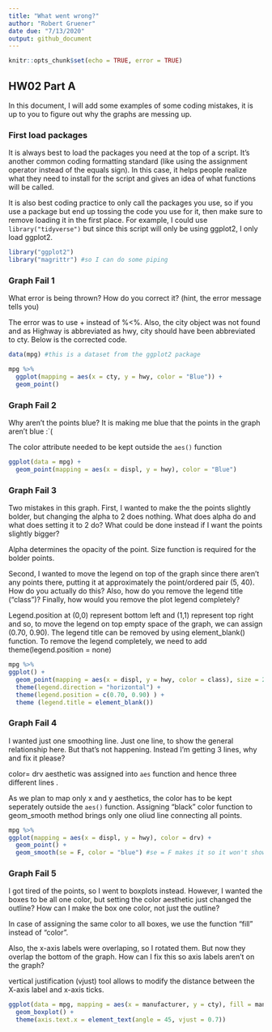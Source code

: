 ```yaml
---
title: "What went wrong?"
author: "Robert Gruener"
date due: "7/13/2020"
output: github_document
---
```


```r
knitr::opts_chunk$set(echo = TRUE, error = TRUE)
```

## HW02 Part A

In this document, I will add some examples of some coding mistakes, it is up to you to figure out why the graphs are messing up. 

### First load packages

It is always best to load the packages you need at the top of a script. It's another common coding formatting standard (like using the assignment operator instead of the equals sign). In this case, it helps people realize what they need to install for the script and gives an idea of what functions will be called. 

It is also best coding practice to only call the packages you use, so if you use a package but end up tossing the code you use for it, then make sure to remove loading it in the first place. For example, I could use `library("tidyverse")` but since this script will only be using ggplot2, I only load ggplot2.

```r
library("ggplot2")
library("magrittr") #so I can do some piping
```


### Graph Fail 1

What error is being thrown? How do you correct it? (hint, the error message tells you)

The error was to use + instead of %<%. Also, the city object was not found and as Highway is abbreviated as hwy, city should have been abbreviated to cty. Below is the corrected code.

```r
data(mpg) #this is a dataset from the ggplot2 package

mpg %>% 
  ggplot(mapping = aes(x = cty, y = hwy, color = "Blue")) +
  geom_point()

```



### Graph Fail 2
Why aren't the points blue? It is making me blue that the points in the graph aren't blue :`(

The color attribute needed to be kept outside the `aes()` function
```r
ggplot(data = mpg) + 
  geom_point(mapping = aes(x = displ, y = hwy), color = "Blue")

```



### Graph Fail 3
Two mistakes in this graph. First, I wanted to make the the points slightly bolder, but changing the alpha to 2 does nothing. What does alpha do and what does setting it to 2 do? What could be done instead if I want the points slightly bigger? 

Alpha determines the opacity of the point. Size function is required for the bolder points.

Second, I wanted to move the legend on top of the graph since there aren't any points there, putting it at approximately the point/ordered pair (5, 40). How do you actually do this? Also, how do you remove the legend title ("class")? Finally, how would you remove the plot legend completely?

Legend.position at (0,0) represent bottom left and (1,1) represent top right and so, to move the legend on top empty space of the graph, we can assign (0.70, 0.90). The legend title can be removed by using element_blank() function. To remove the legend completely, we need to add theme(legend.position = none)
```r
mpg %>% 
ggplot() + 
  geom_point(mapping = aes(x = displ, y = hwy, color = class), size = 2) + 
  theme(legend.direction = "horizontal") + 
  theme(legend.position = c(0.70, 0.90) ) +
  theme (legend.title = element_blank())

```

### Graph Fail 4
I wanted just one smoothing line. Just one line, to show the general relationship here. But that's not happening. Instead I'm getting 3 lines, why and fix it please?

color= drv aesthetic was assigned into `aes` function and hence three different lines .

As we plan to map only x and y aesthetics, the color has to be kept seperately outside the `aes()` function. Assigning "black" color function to geom_smooth method brings only one oliud line connecting all points. 

```r
mpg %>% 
ggplot(mapping = aes(x = displ, y = hwy), color = drv) + 
  geom_point() + 
  geom_smooth(se = F, color = "blue") #se = F makes it so it won't show the error in the line of fit
```

### Graph Fail 5
I got tired of the points, so I went to boxplots instead. However, I wanted the boxes to be all one color, but setting the color aesthetic just changed the outline? How can I make the box one color, not just the outline? 

In case of assigning the same color to all boxes, we use the function "fill" instead of "color".

Also, the x-axis labels were overlaping, so I rotated them. But now they overlap the bottom of the graph. How can I fix this so axis labels aren't on the graph?

vertical justification (vjust) tool allows to modify the distance between the X-axis label and x-axis ticks.


```r
ggplot(data = mpg, mapping = aes(x = manufacturer, y = cty), fill = manufacturer) + 
  geom_boxplot() + 
  theme(axis.text.x = element_text(angle = 45, vjust = 0.7))
```



